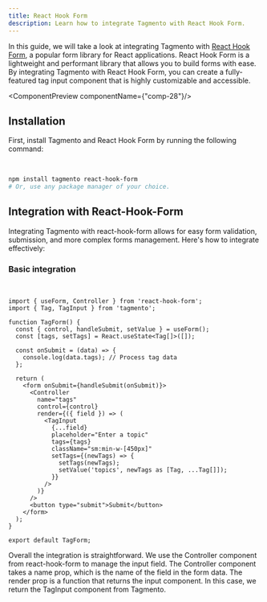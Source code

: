 ```yaml
---
title: React Hook Form
description: Learn how to integrate Tagmento with React Hook Form.
---
```


<MdxPageHeader 
  title={frontmatter.title} 
  description={frontmatter.description} 
/>

In this guide, we will take a look at integrating Tagmento with [React Hook Form](https://react-hook-form.com/), a popular form library for React applications. React Hook Form is a lightweight and performant library that allows you to build forms with ease. By integrating Tagmento with React Hook Form, you can create a fully-featured tag input component that is highly customizable and accessible.

<ComponentPreview componentName={"comp-28"}/>

## Installation

First, install Tagmento and React Hook Form by running the following command:

<br />

```bash
npm install tagmento react-hook-form
# Or, use any package manager of your choice.
```

## Integration with React-Hook-Form

Integrating Tagmento with react-hook-form allows for easy form validation, submission, and more complex forms management. Here's how to integrate effectively:

### Basic integration

<br />

```tsx
import { useForm, Controller } from 'react-hook-form';
import { Tag, TagInput } from 'tagmento';

function TagForm() {
  const { control, handleSubmit, setValue } = useForm();
  const [tags, setTags] = React.useState<Tag[]>([]);

  const onSubmit = (data) => {
    console.log(data.tags); // Process tag data
  };

  return (
    <form onSubmit={handleSubmit(onSubmit)}>
      <Controller
        name="tags"
        control={control}
        render={({ field }) => (
          <TagInput
            {...field}
            placeholder="Enter a topic"
            tags={tags}
            className="sm:min-w-[450px]"
            setTags={(newTags) => {
              setTags(newTags);
              setValue('topics', newTags as [Tag, ...Tag[]]);
            }}
          />
        )}
      />
      <button type="submit">Submit</button>
    </form>
  );
}

export default TagForm;
```

Overall the integration is straightforward. We use the Controller component from react-hook-form to manage the input field. The Controller component takes a name prop, which is the name of the field in the form data. The render prop is a function that returns the input component. In this case, we return the TagInput component from Tagmento.

